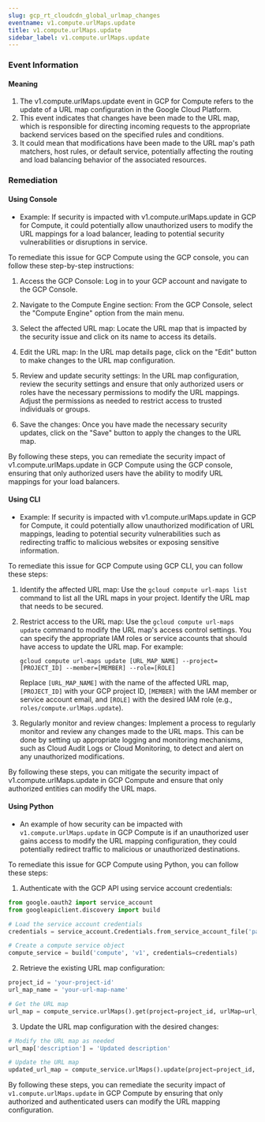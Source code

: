 ```yaml
--- 
slug: gcp_rt_cloudcdn_global_urlmap_changes
eventname: v1.compute.urlMaps.update
title: v1.compute.urlMaps.update
sidebar_label: v1.compute.urlMaps.update
---
```

                       


### Event Information

#### Meaning

1. The v1.compute.urlMaps.update event in GCP for Compute refers to the update of a URL map configuration in the Google Cloud Platform. 
2. This event indicates that changes have been made to the URL map, which is responsible for directing incoming requests to the appropriate backend services based on the specified rules and conditions. 
3. It could mean that modifications have been made to the URL map's path matchers, host rules, or default service, potentially affecting the routing and load balancing behavior of the associated resources.

### Remediation

#### Using Console

- Example: If security is impacted with v1.compute.urlMaps.update in GCP for Compute, it could potentially allow unauthorized users to modify the URL mappings for a load balancer, leading to potential security vulnerabilities or disruptions in service.

To remediate this issue for GCP Compute using the GCP console, you can follow these step-by-step instructions:

1. Access the GCP Console: Log in to your GCP account and navigate to the GCP Console.

2. Navigate to the Compute Engine section: From the GCP Console, select the "Compute Engine" option from the main menu.

3. Select the affected URL map: Locate the URL map that is impacted by the security issue and click on its name to access its details.

4. Edit the URL map: In the URL map details page, click on the "Edit" button to make changes to the URL map configuration.

5. Review and update security settings: In the URL map configuration, review the security settings and ensure that only authorized users or roles have the necessary permissions to modify the URL mappings. Adjust the permissions as needed to restrict access to trusted individuals or groups.

6. Save the changes: Once you have made the necessary security updates, click on the "Save" button to apply the changes to the URL map.

By following these steps, you can remediate the security impact of v1.compute.urlMaps.update in GCP Compute using the GCP console, ensuring that only authorized users have the ability to modify URL mappings for your load balancers.

#### Using CLI

- Example: If security is impacted with v1.compute.urlMaps.update in GCP for Compute, it could potentially allow unauthorized modification of URL mappings, leading to potential security vulnerabilities such as redirecting traffic to malicious websites or exposing sensitive information.

To remediate this issue for GCP Compute using GCP CLI, you can follow these steps:

1. Identify the affected URL map: Use the `gcloud compute url-maps list` command to list all the URL maps in your project. Identify the URL map that needs to be secured.

2. Restrict access to the URL map: Use the `gcloud compute url-maps update` command to modify the URL map's access control settings. You can specify the appropriate IAM roles or service accounts that should have access to update the URL map. For example:
   ```
   gcloud compute url-maps update [URL_MAP_NAME] --project=[PROJECT_ID] --member=[MEMBER] --role=[ROLE]
   ```

   Replace `[URL_MAP_NAME]` with the name of the affected URL map, `[PROJECT_ID]` with your GCP project ID, `[MEMBER]` with the IAM member or service account email, and `[ROLE]` with the desired IAM role (e.g., `roles/compute.urlMaps.update`).

3. Regularly monitor and review changes: Implement a process to regularly monitor and review any changes made to the URL maps. This can be done by setting up appropriate logging and monitoring mechanisms, such as Cloud Audit Logs or Cloud Monitoring, to detect and alert on any unauthorized modifications.

By following these steps, you can mitigate the security impact of v1.compute.urlMaps.update in GCP Compute and ensure that only authorized entities can modify the URL maps.

#### Using Python

- An example of how security can be impacted with `v1.compute.urlMaps.update` in GCP Compute is if an unauthorized user gains access to modify the URL mapping configuration, they could potentially redirect traffic to malicious or unauthorized destinations.

To remediate this issue for GCP Compute using Python, you can follow these steps:

1. Authenticate with the GCP API using service account credentials:
```python
from google.oauth2 import service_account
from googleapiclient.discovery import build

# Load the service account credentials
credentials = service_account.Credentials.from_service_account_file('path/to/service_account_key.json')

# Create a compute service object
compute_service = build('compute', 'v1', credentials=credentials)
```

2. Retrieve the existing URL map configuration:
```python
project_id = 'your-project-id'
url_map_name = 'your-url-map-name'

# Get the URL map
url_map = compute_service.urlMaps().get(project=project_id, urlMap=url_map_name).execute()
```

3. Update the URL map configuration with the desired changes:
```python
# Modify the URL map as needed
url_map['description'] = 'Updated description'

# Update the URL map
updated_url_map = compute_service.urlMaps().update(project=project_id, urlMap=url_map_name, body=url_map).execute()
```

By following these steps, you can remediate the security impact of `v1.compute.urlMaps.update` in GCP Compute by ensuring that only authorized and authenticated users can modify the URL mapping configuration.

 